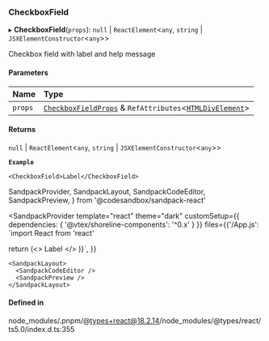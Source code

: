 ### CheckboxField

▸ **CheckboxField**(`props`): `null` \| `ReactElement`\<`any`, `string` \| `JSXElementConstructor`\<`any`\>\>

Checkbox field with label and help message

#### Parameters

| Name    | Type                                                                                                                                                           |
| :------ | :------------------------------------------------------------------------------------------------------------------------------------------------------------- |
| `props` | [`CheckboxFieldProps`](/components/checkbox-field/props.md) & `RefAttributes`\<[`HTMLDivElement`](https://developer.mozilla.org/docs/Web/API/HTMLDivElement)\> |

#### Returns

`null` \| `ReactElement`\<`any`, `string` \| `JSXElementConstructor`\<`any`\>\>

**`Example`**

```tsx copy showLineNumbers filename="example.tsx"
<CheckboxField>Label</CheckboxField>
```

SandpackProvider,
SandpackLayout,
SandpackCodeEditor,
SandpackPreview,
} from '@codesandbox/sandpack-react'

<SandpackProvider
template="react"
theme="dark"
customSetup={{ dependencies: { '@vtex/shoreline-components': '^0.x' } }}
files={{'/App.js': `import React from 'react'

return (<>
<CheckboxField>Label</CheckboxField>
</>
)}`,
}}

>

    <SandpackLayout>
      <SandpackCodeEditor />
      <SandpackPreview />
    </SandpackLayout>

  </SandpackProvider>

#### Defined in

node_modules/.pnpm/@types+react@18.2.14/node_modules/@types/react/ts5.0/index.d.ts:355
